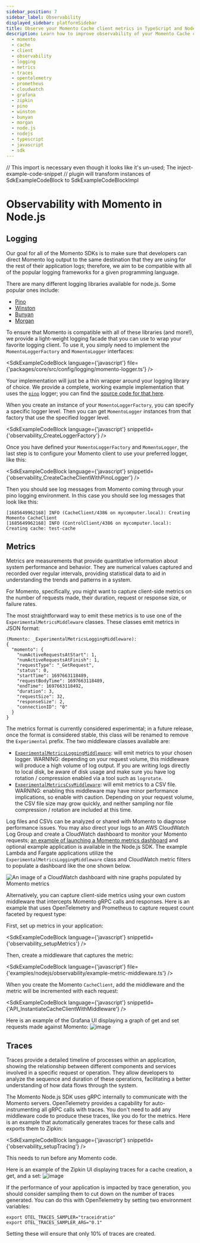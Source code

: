 ```yaml
---
sidebar_position: 7
sidebar_label: Observability
displayed_sidebar: platformSidebar
title: Observe your Momento Cache client metrics in TypeScript and Node.js
description: Learn how to improve observability of your Momento Cache client by configuring logging, client-side metrics, and traces.
  - momento
  - cache
  - client
  - observability
  - logging
  - metrics
  - traces
  - opentelemetry
  - prometheus
  - cloudwatch
  - grafana
  - zipkin
  - pino
  - winston
  - bunyan
  - morgan
  - node.js
  - nodejs
  - typescript
  - javascript
  - sdk
---
```


// This import is necessary even though it looks like it's un-used; The inject-example-code-snippet
// plugin will transform instances of SdkExampleCodeBlock to SdkExampleCodeBlockImpl

# Observability with Momento in Node.js

## Logging

Our goal for all of the Momento SDKs is to make sure that developers can direct Momento log output to the same destination that they are using for the rest of their application logs; therefore, we aim to be compatible with all of the popular logging frameworks for a given programming language.

There are many different logging libraries available for node.js. Some popular ones include:

- [Pino](https://github.com/pinojs/pino)
- [Winston](https://github.com/winstonjs/winston)
- [Bunyan](https://github.com/trentm/node-bunyan)
- [Morgan](https://github.com/expressjs/morgan)

To ensure that Momento is compatible with all of these libraries (and more!), we provide a light-weight logging facade that you can use to wrap your favorite logging client. To use it, you simply need to implement the `MomentoLoggerFactory` and `MomentoLogger` interfaces:

<SdkExampleCodeBlock language={'javascript'} file={'packages/core/src/config/logging/momento-logger.ts'} />

Your implementation will just be a thin wrapper around your logging library of choice. We provide a complete, working example implementation that uses the [`pino`](https://github.com/pinojs/pino) logger; you can find the [source code for that here](https://github.com/momentohq/client-sdk-javascript/blob/main/examples/nodejs/observability/pino-logger.ts).

When you create an instance of your `MomentoLoggerFactory`, you can specify a specific logger level. Then you can get `MomentoLogger` instances from that factory that use the specified logger level.

<SdkExampleCodeBlock language={'javascript'} snippetId={'observability_CreateLoggerFactory'} />

Once you have defined your `MomentoLoggerFactory` and `MomentoLogger`, the last step is to configure your Momento client to use your preferred logger, like this:

<SdkExampleCodeBlock language={'javascript'} snippetId={'observability_CreateCacheClientWithPinoLogger'} />

Then you should see log messages from Momento coming through your pino logging environment. In this case you should see log messages that look like this:

```
[1685649962168] INFO (CacheClient/4386 on mycomputer.local): Creating Momento CacheClient
[1685649962168] INFO (ControlClient/4386 on mycomputer.local): Creating cache: test-cache
```

## Metrics
Metrics are measurements that provide quantitative information about system performance and behavior. They are numerical values captured and recorded over regular intervals, providing statistical data to aid in understanding the trends and patterns in a system.

For Momento, specifically, you might want to capture client-side metrics on the number of requests made, their duration, request or response size, or failure rates.

The most straightforward way to emit these metrics is to use one of the `ExperimentalMetricsMiddleware` classes. These classes emit metrics in JSON format:

```
(Momento: _ExperimentalMetricsLoggingMiddleware):
{
  "momento": {
    "numActiveRequestsAtStart": 1,
    "numActiveRequestsAtFinish": 1,
    "requestType": "_GetRequest",
    "status": 0,
    "startTime": 1697663118489,
    "requestBodyTime": 1697663118489,
    "endTime": 1697663118492,
    "duration": 3,
    "requestSize": 32,
    "responseSize": 2,
    "connectionID": "0"
  }
}
```

The metrics format is currently considered experimental; in a future release, once the format is considered stable, this class will be renamed to remove the `Experimental` prefix. The two middleware classes available are:

- [`ExperimentalMetricsLoggingMiddleware`](https://github.com/momentohq/client-sdk-javascript/blob/main/packages/client-sdk-nodejs/src/config/middleware/experimental-metrics-logging-middleware.ts): will emit metrics to your chosen logger. WARNING: depending on your request volume, this middleware will produce a high volume of log output. If you are writing logs directly to local disk, be aware of disk usage and make sure you have log rotation / compression enabled via a tool such as `logrotate`.
- [`ExperimentalMetricsCsvMiddleware`](https://github.com/momentohq/client-sdk-javascript/blob/main/packages/client-sdk-nodejs/src/config/middleware/experimental-metrics-csv-middleware.ts): will emit metrics to a CSV file. WARNING: enabling this middleware may have minor performance implications, so enable with caution. Depending on your request volume, the CSV file size may grow quickly, and neither sampling nor file compression / rotation are included at this time.

Log files and CSVs can be analyzed or shared with Momento to diagnose performance issues. You may also direct your logs to an AWS CloudWatch Log Group and create a CloudWatch dashboard to monitor your Momento requests; [an example of launching a Momento metrics dashboard](https://github.com/momentohq/client-sdk-javascript/tree/main/examples/nodejs/aws/lambda-examples/cloudwatch-metrics) and optional example application is available in the Node.js SDK. The example Lambda and Fargate applications utilize the `ExperimentalMetricsLoggingMiddleware` class and CloudWatch metric filters to populate a dashboard like the one shown below.

![An image of a CloudWatch dashboard with nine graphs populated by Momento metrics](@site/static/img/cloudwatch-dashboard.png)

Alternatively, you can capture client-side metrics using your own custom middleware that intercepts  Momento gRPC calls and responses. Here is an example that uses OpenTelemetry and Prometheus to capture request count faceted by request type:

First, set up metrics in your application:

<SdkExampleCodeBlock language={'javascript'} snippetId={'observability_setupMetrics'} />

Then, create a middleware that captures the metric:

<SdkExampleCodeBlock language={'javascript'} file={'examples/nodejs/observability/example-metric-middleware.ts'} />

When you create the Momento `CacheClient`, add the middleware and the metric will be incremented with each request:

<SdkExampleCodeBlock language={'javascript'} snippetId={'API_InstantiateCacheClientWithMiddleware'} />

Here is an example of the Grafana UI displaying a graph of get and set requests made against Momento:
![image](./images/grafana_screenshot.png)

## Traces
Traces provide a detailed timeline of processes within an application, showing the relationship between different components and services involved in a specific request or operation. They allow developers to analyze the sequence and duration of these operations, facilitating a better understanding of how data flows through the system.

The Momento Node.js SDK uses gRPC internally to communicate with the Momento servers. OpenTelemetry provides a capability for auto-instrumenting all gRPC calls with traces. You don't need to add any middleware code to produce these traces, like you do for the metrics. Here is an example that automatically generates traces for these calls and exports them to Zipkin:

<SdkExampleCodeBlock language={'javascript'} snippetId={'observability_setupTracing'} />

This needs to run before any Momento code.

Here is an example of the Zipkin UI displaying traces for a cache creation, a get, and a set:
![image](./images/zipkin_screenshot.png)

If the performance of your application is impacted by trace generation, you should consider sampling them to cut down on the number of traces generated. You can do this with OpenTelemetry by setting two environment variables:

```cli
export OTEL_TRACES_SAMPLER="traceidratio"
export OTEL_TRACES_SAMPLER_ARG="0.1"
```
Setting these will ensure that only 10% of traces are created.
